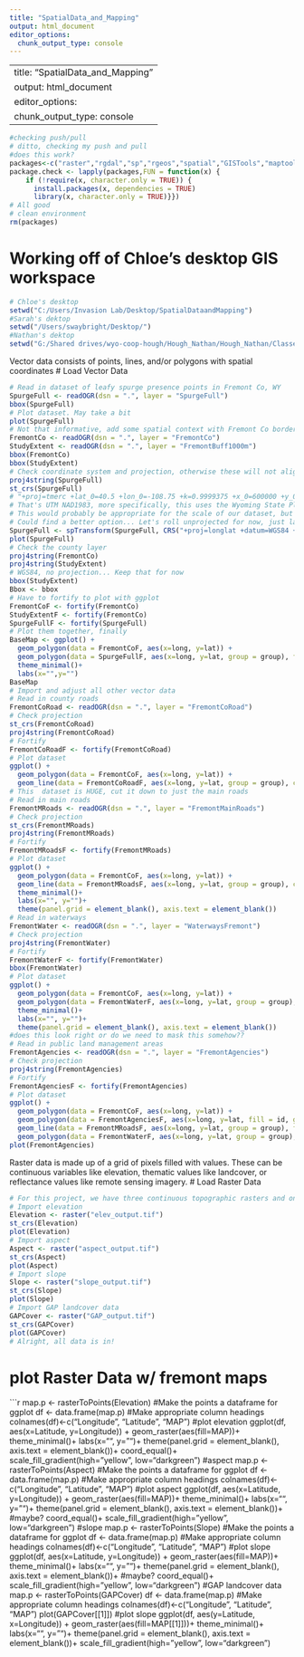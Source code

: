 ```yaml
---
title: "SpatialData_and_Mapping"
output: html_document
editor_options: 
  chunk_output_type: console
---
```

---
title: "SpatialData_and_Mapping"
output: html_document
editor_options: 
  chunk_output_type: console
---

```R
#checking push/pull
# ditto, checking my push and pull
#does this work?
packages<-c("raster","rgdal","sp","rgeos","spatial","GISTools","maptools","spatstat","randomForest","sf","stats","tidyverse","magrittr","lintr","viridis","cowplot","rmarkdown")
package.check <- lapply(packages,FUN = function(x) {
    if (!require(x, character.only = TRUE)) {
      install.packages(x, dependencies = TRUE)
      library(x, character.only = TRUE)}})
# All good
# clean environment
rm(packages)
```

# Working off of Chloe's desktop GIS workspace
```r
# Chloe's desktop
setwd("C:/Users/Invasion Lab/Desktop/SpatialDataandMapping")
#Sarah's dektop
setwd("/Users/swaybright/Desktop/")
#Nathan's dektop
setwd("G:/Shared drives/wyo-coop-hough/Hough_Nathan/Hough_Nathan/Classes/DataWrangling/Scripts/SpatialDataandMapping/SpatialDataandMapping")
```
Vector data consists of points, lines, and/or polygons with spatial coordinates
# Load Vector Data
```r
# Read in dataset of leafy spurge presence points in Fremont Co, WY
SpurgeFull <- readOGR(dsn = ".", layer = "SpurgeFull")
bbox(SpurgeFull)
# Plot dataset. May take a bit
plot(SpurgeFull)
# Not that informative, add some spatial context with Fremont Co border
FremontCo <- readOGR(dsn = ".", layer = "FremontCo")
StudyExtent <- readOGR(dsn = ".", layer = "FremontBuff1000m")
bbox(FremontCo)
bbox(StudyExtent)
# Check coordinate system and projection, otherwise these will not align
proj4string(SpurgeFull)
st_crs(SpurgeFull)
# "+proj=tmerc +lat_0=40.5 +lon_0=-108.75 +k=0.9999375 +x_0=600000 +y_0=0 +datum=NAD83 +units=us-ft +no_defs"
# That's UTM NAD1983, more specifically, this uses the Wyoming State Plane
# This would probably be appropriate for the scale of our dataset, but will result in a stretched out map
# Could find a better option... Let's roll unprojected for now, just lat long
SpurgeFull <- spTransform(SpurgeFull, CRS("+proj=longlat +datum=WGS84 +no_defs"))
plot(SpurgeFull)
# Check the county layer
proj4string(FremontCo)
proj4string(StudyExtent)
# WGS84, no projection... Keep that for now
bbox(StudyExtent)
Bbox <- bbox
# Have to fortify to plot with ggplot
FremontCoF <- fortify(FremontCo)
StudyExtentF <- fortify(FremontCo)
SpurgeFullF <- fortify(SpurgeFull)
# Plot them together, finally
BaseMap <- ggplot() +
  geom_polygon(data = FremontCoF, aes(x=long, y=lat)) +
  geom_polygon(data = SpurgeFullF, aes(x=long, y=lat, group = group), fill = "NA", color ="yellow")+
  theme_minimal()+
  labs(x="",y="")
BaseMap
# Import and adjust all other vector data
# Read in county roads
FremontCoRoad <- readOGR(dsn = ".", layer = "FremontCoRoad")
# Check projection
st_crs(FremontCoRoad)
proj4string(FremontCoRoad)
# Fortify
FremontCoRoadF <- fortify(FremontCoRoad)
# Plot dataset
ggplot() +
  geom_polygon(data = FremontCoF, aes(x=long, y=lat)) +
  geom_line(data = FremontCoRoadF, aes(x=long, y=lat, group = group), color = "white" )
# This  dataset is HUGE, cut it down to just the main roads
# Read in main roads
FremontMRoads <- readOGR(dsn = ".", layer = "FremontMainRoads")
# Check projection
st_crs(FremontMRoads)
proj4string(FremontMRoads)
# Fortify
FremontMRoadsF <- fortify(FremontMRoads)
# Plot dataset
ggplot() +
  geom_polygon(data = FremontCoF, aes(x=long, y=lat)) +
  geom_line(data = FremontMRoadsF, aes(x=long, y=lat, group = group), color = "white")+
  theme_minimal()+
  labs(x="", y="")+
  theme(panel.grid = element_blank(), axis.text = element_blank())
# Read in waterways
FremontWater <- readOGR(dsn = ".", layer = "WaterwaysFremont")
# Check projection
proj4string(FremontWater)
# Fortify
FremontWaterF <- fortify(FremontWater)
bbox(FremontWater)
# Plot dataset
ggplot() +
  geom_polygon(data = FremontCoF, aes(x=long, y=lat)) +
  geom_polygon(data = FremontWaterF, aes(x=long, y=lat, group = group), fill = "blue", color = "blue" )+    geom_line(data = FremontMRoadsF, aes(x=long, y=lat, group = group), color = "white" ) +
  theme_minimal()+
  labs(x="", y="")+
  theme(panel.grid = element_blank(), axis.text = element_blank())
#does this look right or do we need to mask this somehow??
# Read in public land management areas
FremontAgencies <- readOGR(dsn = ".", layer = "FremontAgencies")
# Check projection
proj4string(FremontAgencies)
# Fortify
FremontAgenciesF <- fortify(FremontAgencies)
# Plot dataset
ggplot() +
  geom_polygon(data = FremontCoF, aes(x=long, y=lat)) +
  geom_polygon(data = FremontAgenciesF, aes(x=long, y=lat, fill = id, group = group), color = "black") +
  geom_line(data = FremontMRoadsF, aes(x=long, y=lat, group = group), fill = "NA", color = "white" ) +
  geom_polygon(data = FremontWaterF, aes(x=long, y=lat, group = group), fill = "NA", color = "blue" )
plot(FremontAgencies)
```
Raster data is made up of a grid of pixels filled with values. These can be continuous variables like elevation, thematic values like landcover, or reflectance values like remote sensing imagery. 
# Load Raster Data
```r
# For this project, we have three continuous topographic rasters and one thematic landcover raster
# Import elevation
Elevation <- raster("elev_output.tif")
st_crs(Elevation)
plot(Elevation)
# Import aspect
Aspect <- raster("aspect_output.tif")
st_crs(Aspect)
plot(Aspect)
# Import slope
Slope <- raster("slope_output.tif")
st_crs(Slope)
plot(Slope)
# Import GAP landcover data
GAPCover <- raster("GAP_output.tif")
st_crs(GAPCover)
plot(GAPCover)
# Alright, all data is in!
```

# plot Raster Data w/ fremont maps
```r
map.p <- rasterToPoints(Elevation)
#Make the points a dataframe for ggplot
df <- data.frame(map.p)
#Make appropriate column headings
colnames(df)<-c("Longitude", "Latitude", "MAP")
#plot elevation
  ggplot(df, aes(x=Latitude, y=Longitude)) +
  geom_raster(aes(fill=MAP))+
  theme_minimal()+
  labs(x="", y="")+
  theme(panel.grid = element_blank(), axis.text = element_blank())+
  coord_equal()+
  scale_fill_gradient(high="yellow", low="darkgreen")
#aspect
map.p <- rasterToPoints(Aspect)
#Make the points a dataframe for ggplot
df <- data.frame(map.p)
#Make appropriate column headings
colnames(df)<-c("Longitude", "Latitude", "MAP")
#plot aspect
  ggplot(df, aes(x=Latitude, y=Longitude)) +
  geom_raster(aes(fill=MAP))+
  theme_minimal()+
  labs(x="", y="")+
  theme(panel.grid = element_blank(), axis.text = element_blank())+
  #maybe?
  coord_equal()+
  scale_fill_gradient(high="yellow", low="darkgreen")
  #slope
  map.p <- rasterToPoints(Slope)
#Make the points a dataframe for ggplot
df <- data.frame(map.p)
#Make appropriate column headings
colnames(df)<-c("Longitude", "Latitude", "MAP")
#plot slope
  ggplot(df, aes(x=Latitude, y=Longitude)) +
  geom_raster(aes(fill=MAP))+
  theme_minimal()+
  labs(x="", y="")+
  theme(panel.grid = element_blank(), axis.text = element_blank())+
  #maybe?
  coord_equal()+
  scale_fill_gradient(high="yellow", low="darkgreen")
#GAP landcover data
map.p <- rasterToPoints(GAPCover)
df <- data.frame(map.p)
#Make appropriate column headings
colnames(df)<-c("Longitude", "Latitude", "MAP")
plot(GAPCover[[1]])
#plot slope
  ggplot(df, aes(y=Latitude, x=Longitude)) +
  geom_raster(aes(fill=MAP[[1]]))+
  theme_minimal()+
  labs(x="", y="")+
  theme(panel.grid = element_blank(), axis.text = element_blank())+
  scale_fill_gradient(high="yellow", low="darkgreen")